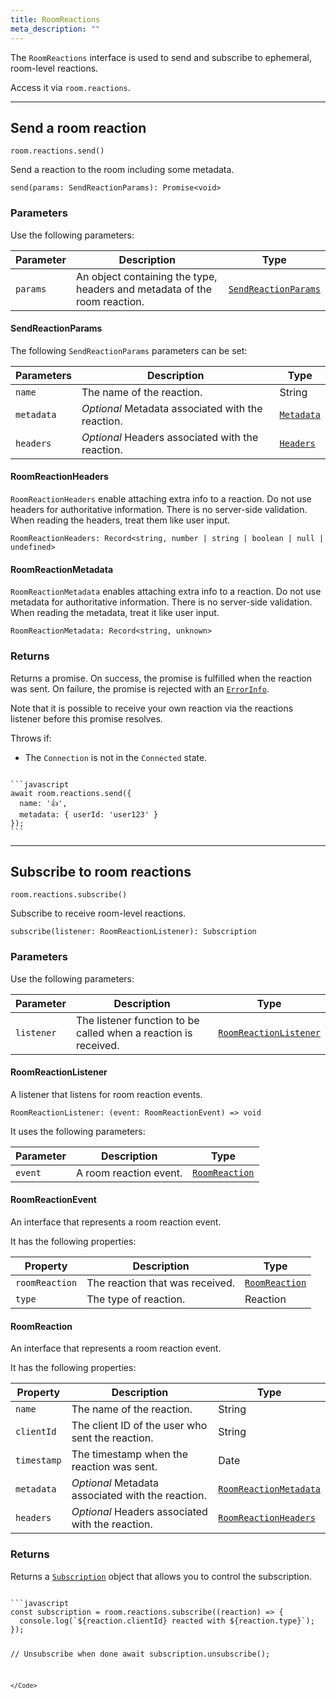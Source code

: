 ```yaml
---
title: RoomReactions
meta_description: ""
---
```


The `RoomReactions` interface is used to send and subscribe to ephemeral, room-level reactions.

Access it via `room.reactions`.

---

## Send a room reaction <a id="send"/>

`room.reactions.send()`

Send a reaction to the room including some metadata.

`send(params: SendReactionParams): Promise<void>`

### Parameters

Use the following parameters:

| Parameter | Description | Type |
| --------- | ----------- | ---- |
| `params` | An object containing the type, headers and metadata of the room reaction. | [`SendReactionParams`](#sendreactionparams) |

#### SendReactionParams

The following `SendReactionParams` parameters can be set:

| Parameters | Description | Type |
| ---------- | ----------- | ---- |
| `name` | The name of the reaction. | String |
| `metadata` | *Optional* Metadata associated with the reaction. | [`Metadata`](#roomreactionmetadata) |
| `headers` | *Optional* Headers associated with the reaction. | [`Headers`](#roomreactionheaders) |

#### RoomReactionHeaders

`RoomReactionHeaders` enable attaching extra info to a reaction. Do not use headers for authoritative information. There is no server-side validation. When reading the headers, treat them like user input.

`RoomReactionHeaders: Record<string, number | string | boolean | null | undefined>`

#### RoomReactionMetadata

`RoomReactionMetadata` enables attaching extra info to a reaction. Do not use metadata for authoritative information. There is no server-side validation. When reading the metadata, treat it like user input.

`RoomReactionMetadata: Record<string, unknown>`

### Returns

Returns a promise. On success, the promise is fulfilled when the reaction was sent. On failure, the promise is rejected with an [`ErrorInfo`](/docs/chat/api/javascript/error-info).

Note that it is possible to receive your own reaction via the reactions listener before this promise resolves.

Throws if:

* The `Connection` is not in the `Connected` state.

<Code>
```javascript
await room.reactions.send({
  name: '👍',
  metadata: { userId: 'user123' }
});
```
</Code>

---

## Subscribe to room reactions <a id="subscribe"/>

`room.reactions.subscribe()`

Subscribe to receive room-level reactions.

`subscribe(listener: RoomReactionListener): Subscription`

### Parameters

Use the following parameters:

| Parameter | Description | Type |
| --------- | ----------- | ---- |
| `listener` | The listener function to be called when a reaction is received. | [`RoomReactionListener`](#roomreactionlistener) |

#### RoomReactionListener

A listener that listens for room reaction events.

`RoomReactionListener: (event: RoomReactionEvent) => void`

It uses the following parameters:

| Parameter | Description | Type |
| --------- | ----------- | ---- |
| `event` | A room reaction event. | [`RoomReaction`](#roomreactionevent) |

#### RoomReactionEvent

An interface that represents a room reaction event.

It has the following properties:

| Property | Description | Type |
| -------- | ----------- | ---- |
| `roomReaction` | The reaction that was received. | [`RoomReaction`](#roomreaction) |
| `type` | The type of reaction. | Reaction |

#### RoomReaction

An interface that represents a room reaction event.

It has the following properties:

| Property | Description | Type |
| -------- | ----------- | ---- |
| `name` | The name of the reaction. | String |
| `clientId` | The client ID of the user who sent the reaction. | String |
| `timestamp` | The timestamp when the reaction was sent. | Date |
| `metadata` | *Optional* Metadata associated with the reaction. | [`RoomReactionMetadata`](#roomreactionmetadata) |
| `headers` | *Optional* Headers associated with the reaction. | [`RoomReactionHeaders`](#roomreactionheaders) |

### Returns

Returns a [`Subscription`](/docs/chat/api/javascript/subscriptions#subscription) object that allows you to control the subscription.

<Code>
```javascript
const subscription = room.reactions.subscribe((reaction) => {
  console.log(`${reaction.clientId} reacted with ${reaction.type}`);
});

// Unsubscribe when done
await subscription.unsubscribe();
```
</Code>
